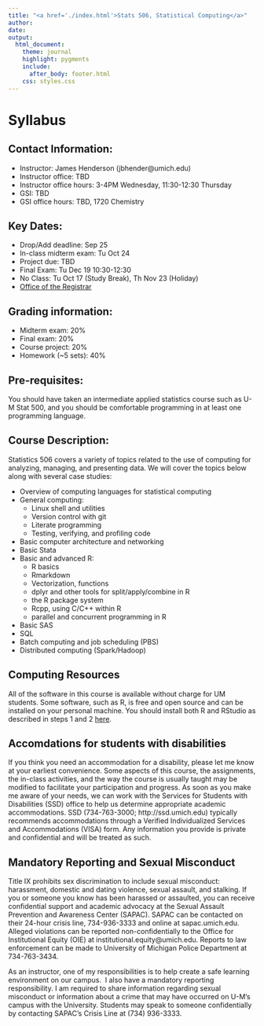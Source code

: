 ```yaml
---
title: "<a href='./index.html'>Stats 506, Statistical Computing</a>"
author:
date: 
output: 
  html_document:
    theme: journal
    highlight: pygments
    include:
      after_body: footer.html
    css: styles.css
---
```


# Syllabus

## Contact Information:

  + Instructor: James Henderson (jbhender@umich.edu)
  + Instructor office: TBD
  + Instructor office hours: 3-4PM Wednesday, 11:30-12:30 Thursday
  + GSI: TBD
  + GSI office hours: TBD, 1720 Chemistry

## Key Dates:
  + Drop/Add deadline: Sep 25
  + In-class midterm exam: Tu Oct 24
  + Project due: TBD
  + Final Exam: Tu Dec 19 10:30-12:30
  + No Class: Tu Oct 17 (Study Break), Th Nov 23 (Holiday)
  + <a href="http://ro.umich.edu/">Office of the Registrar</a>
  
## Grading information:
  + Midterm exam: 20%
  + Final exam: 20%
  + Course project: 20%
  + Homework (~5 sets): 40%
  
## Pre-requisites: 

You should have taken an intermediate applied statistics course such as U-M Stat 500, and you should be comfortable programming in at least one programming language.

## Course Description: 
Statistics 506 covers a variety of topics related to the use of computing for analyzing,
managing, and presenting data. We will cover the topics below along with several case studies:

  + Overview of computing languages for statistical computing
  + General computing:
    - Linux shell and utilities
    - Version control with git
    - Literate programming
    - Testing, verifying, and profiling code
  + Basic computer architecture and networking
  + Basic Stata
  + Basic and advanced R:
    - R basics
    - Rmarkdown
    - Vectorization, functions
    - dplyr and other tools for split/apply/combine in R
    - the R package system
    - Rcpp, using C/C++ within R
    - parallel and concurrent programming in R
  + Basic SAS
  + SQL
  + Batch computing and job scheduling (PBS)
  + Distributed computing (Spark/Hadoop)

## Computing Resources

All of the software in this course is available without charge for UM students.
Some software, such as R, is free and open source and can be installed on your
personal machine. You should install both R and RStudio as described in steps
1 and 2 <a href="https://jbhender.github.io/R_Workshop_Prep.html">here</a>. 

## Accomdations for students with disabilities

If you think you need an accommodation for a disability, please let me know at your earliest convenience. Some aspects of this course, 
the assignments, the in-class activities, and the way the course is usually taught may be modified to facilitate your participation and progress. 
As soon as you make me aware of your needs, we can work with the Services for Students with Disabilities (SSD) office to help us determine appropriate 
academic accommodations. 
SSD (734-763-3000; http://ssd.umich.edu)
 typically recommends accommodations through a Verified Individualized Services and Accommodations (VISA) form. 
Any information you provide is private and confidential and will be treated as such. 

## Mandatory Reporting and Sexual Misconduct

Title IX prohibits sex discrimination to include sexual misconduct: harassment, domestic and dating violence, sexual assault, and stalking. If you or someone you know has been harassed or assaulted, you can receive confidential support and academic advocacy at the Sexual Assault Prevention and Awareness Center (SAPAC). SAPAC can be contacted on their 24-hour crisis line, 734-936-3333 and online at sapac.umich.edu. Alleged violations can be reported non-confidentially to the Office for Institutional Equity (OIE) at institutional.equity@umich.edu. Reports to law enforcement can be made to University of Michigan Police Department at 734-763-3434.

As an instructor, one of my responsibilities is to help create a safe learning environment on our campus.  I also have a mandatory reporting responsibility. I am required to share information regarding sexual misconduct or information about a crime that may have occurred on U-M's campus with the University. Students may speak to someone confidentially by contacting SAPAC’s Crisis Line at (734) 936-3333.

